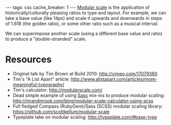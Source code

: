 ---
tags: css
cache_breaker: 1
---
[[Modular scale]] is the application of historically/culturally pleasing ratios to type and layout. For example, we can take a base value (like 14px) and scale it upwards and downwards in steps of 1.618 (the golden ratio), or some other ratio such as a musical interval.

We can superimpose another scale (using a different base value and ratio) to produce a "double-stranded" scale.

= Resources =

* Original talk by Tim Brown at Build 2010: http://vimeo.com/17079380 
* Tim's "A List Apart" article: http://www.alistapart.com/articles/more-meaningful-typography/
* Tim's calculator: http://modularscale.com/
* Dead simple example of using [[Sass]] mix-ins to produce modular scaling: http://mrandmrsok.com/blog/modular-scale-calculator-using-scss
* Full fledged Compass (RubyGem)/Sass (SCSS) modular scaling library: https://github.com/scottkellum/modular-scale
* Typeplate take on modular scaling: http://typeplate.com/#base-type
